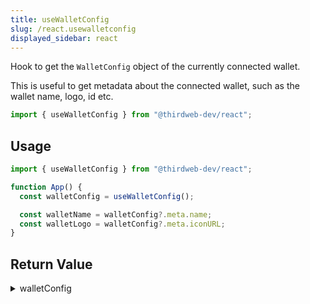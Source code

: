 ```yaml
---
title: useWalletConfig
slug: /react.usewalletconfig
displayed_sidebar: react
---
```


Hook to get the `WalletConfig` object of the currently connected wallet.

This is useful to get metadata about the connected wallet, such as the wallet name, logo, id etc.

```jsx
import { useWalletConfig } from "@thirdweb-dev/react";
```

## Usage

```jsx
import { useWalletConfig } from "@thirdweb-dev/react";

function App() {
  const walletConfig = useWalletConfig();

  const walletName = walletConfig?.meta.name;
  const walletLogo = walletConfig?.meta.iconURL;
}
```

## Return Value

<details>
<summary>walletConfig</summary>
<div>

Returns a walletConfig of type `WalletConfig` , or `undefined` if no wallet is connected.

[Learn more about wallets](/wallet).

```typescript
walletConfig | undefined;
```

</div>
</details>

